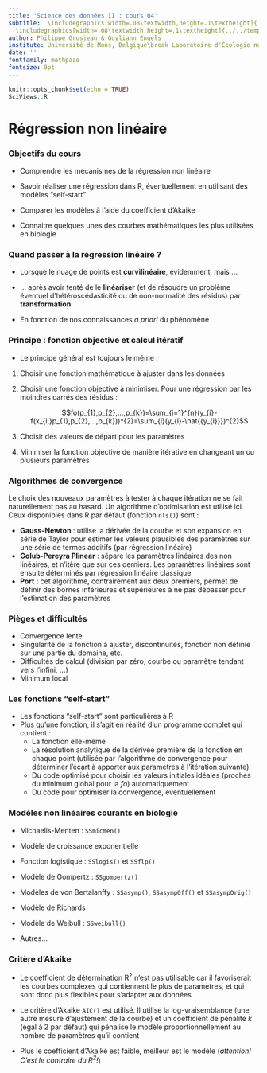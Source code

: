 ```yaml
---
title: 'Science des données II : cours 04'
subtitle:  \includegraphics[width=.08\textwidth,height=.1\textheight]{../../template/biodatascience.png}
  \includegraphics[width=.08\textwidth,height=.1\textheight]{../../template/SciViews-logo.pdf} \vfill Régression non linéaire
author: Philippe Grosjean & Guyliann Engels
institute: Université de Mons, Belgique\break Laboratoire d'Écologie numérique des Milieux aquatiques\break \includegraphics[width=.08\textwidth,height=.1\textheight]{../../template/EcoNum-logo.pdf} \break \url{http://biodatascience-course.sciviews.org} \break \url{sdd@sciviews.org}
date: ''
fontfamily: mathpazo
fontsize: 9pt
---
```


```r
knitr::opts_chunk$set(echo = TRUE)
SciViews::R
```


# Régression non linéaire

### Objectifs du cours

\putat{200}{-30}{\includegraphics[width=50mm]{../../template/resources.pdf}}

- Comprendre les mécanismes de la régression non linéaire
 
- Savoir réaliser une régression dans R, éventuellement en utilisant des modèles "self-start"

- Comparer les modèles à l'aide du coefficient d'Akaike

- Connaitre quelques unes des courbes mathématiques les plus utilisées en biologie


### Quand passer à la régression linéaire ?

- Lorsque le nuage de points est **curvilinéaire**, évidemment, mais ...

- ... après avoir tenté de le **linéariser** (et de résoudre un problème éventuel d’hétéroscédasticité ou de non-normalité des résidus) par **transformation**

- En fonction de nos connaissances _a priori_ du phénomène


### Principe : fonction objective et calcul itératif

- Le principe général est toujours le même :

1. Choisir une fonction mathématique à ajuster dans les données
2. Choisir une fonction objective à minimiser. Pour une régression par les moindres carrés des résidus :

    $$fo(p_{1},p_{2},...,p_{k})=\sum_{i=1}^{n}(y_{i}-f(x_{i,}p_{1},p_{2},...,p_{k}))^{2}=\sum_{i}(y_{i}-\hat{{y_{i}}})^{2}$$

3. Choisir des valeurs de départ pour les paramètres
4. Minimiser la fonction objective de manière itérative en changeant un ou plusieurs paramètres


### Algorithmes de convergence

Le choix des nouveaux paramètres à tester à chaque itération ne se fait naturellement pas au hasard. Un algorithme d’optimisation est utilisé ici. Ceux disponibles dans R par défaut (fonction `nls()`) sont :

- **Gauss-Newton** : utilise la dérivée de la courbe et son expansion en série de Taylor pour estimer les valeurs plausibles des paramètres sur une série de termes additifs (par régression linéaire)
- **Golub-Pereyra Plinear** : sépare les paramètres linéaires des non linéaires, et n’itère que sur ces derniers. Les paramètres linéaires sont ensuite déterminés par régression linéaire classique
- **Port** : cet algorithme, contrairement aux deux premiers, permet de définir des bornes inférieures et supérieures à ne pas dépasser pour l’estimation des paramètres


### Pièges et difficultés

- Convergence lente
- Singularité de la fonction à ajuster, discontinuités, fonction non définie sur une partie du domaine, etc.
- Difficultés de calcul (division par zéro, courbe ou paramètre tendant vers l’infini, ...)
- Minimum local


### Les fonctions "self-start"

- Les fonctions "self-start" sont particulières à R
- Plus qu’une fonction, il s’agit en réalité d’un programme complet qui contient :
    * La fonction elle-même
    * La résolution analytique de la dérivée première de la fonction en chaque point (utilisée par l’algorithme de convergence pour déterminer l’écart à apporter aux paramètres à l’itération suivante)
    * Du code optimisé pour choisir les valeurs initiales idéales (proches du minimum global pour la *fo*) automatiquement
    * Du code pour optimiser la convergence, éventuellement


### Modèles non linéaires courants en biologie

- Michaelis-Menten : `SSmicmen()`

- Modèle de croissance exponentielle

- Fonction logistique : `SSlogis()` et `SSflp()`

- Modèle de Gompertz : `SSgompertz()`

- Modèles de von Bertalanffy : `SSasymp()`, `SSasympOff()` et `SSasympOrig()`

- Modèle de Richards

- Modèle de Weibull : `SSweibull()`

- Autres...


### Critère d'Akaike

- Le coefficient de détermination R^2^ n’est pas utilisable car il favoriserait les courbes complexes qui contiennent le plus de paramètres, et qui sont donc plus flexibles pour s’adapter aux données

- Le critère d’Akaike `AIC()` est utilisé. Il utilise la log-vraisemblance (une autre mesure d’ajustement de la courbe) et un coefficient de pénalité *k* (égal à 2 par défaut) qui pénalise le modèle proportionnellement au nombre de paramètres qu’il contient

- Plus le coefficient d’Akaiké est faible, meilleur est le modèle (*attention! C’est le contraire du R^2^!*)
